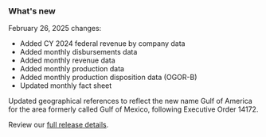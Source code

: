 ### What's new

February 26, 2025 changes:

- Added <Link href="/downloads/federal-revenue-by-company//" linkType="default">CY 2024 federal revenue by company data</Link>
- Added <Link href="/downloads/disbursements-by-month/" linkType="default">monthly disbursements data</Link>
- Added <Link href="/downloads/revenue/" linkType="default">monthly revenue data</Link>
- Added <Link href="/downloads/production-by-month/" linkType="default">monthly production data</Link> 
- Added <Link href="/downloads/production-by-disposition/" linkType="default">monthly production disposition data (OGOR-B)</Link>
- Updated <Link href="/fact-sheet" linkType="default">monthly fact sheet</Link>  

Updated geographical references to reflect the new name Gulf of America for the area formerly called Gulf of Mexico, following Executive Order 14172.  

Review our [full release details](https://github.com/ONRR/nrrd/releases).
